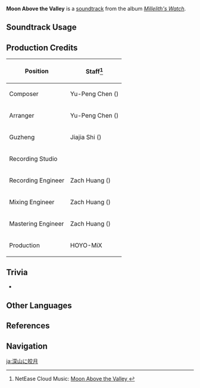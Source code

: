 {{Soundtrack Infobox
|image          = Millelith's Watch.png
|album          = Millelith's Watch
|disc           = 1
|number         = 12
|featured       =
|featured2      =
|featured3      =
|featured_disc  =
|featured_disc2 =
|featured_disc3 =
|youtube_id     = 2oBCLLIpQWw
|spotify_id     = 0evvJfPMagR2Jns310cgvw
|previous       = The Faint Distant Mountains
|next           = Wandering Clouds (Soundtrack)
}}
'''Moon Above the Valley''' is a [[soundtrack]] from the album ''[[Millelith's Watch]]''.

==Soundtrack Usage==
{{Soundtrack Usage
|quest    = 
|location = Lumberpick Valley//night
|domain   = 
}}

==Production Credits==
{| class="wikitable"
! Position
! Staff<ref>NetEase Cloud Music: [https://music.163.com/#/song?id=1956541074 Moon Above the Valley {{zh|空山霄月}}]</ref>
|-
! Composer
| Yu-Peng Chen ({{zh|陈致逸}})
|-
! Arranger
| Yu-Peng Chen ({{zh|陈致逸}})
|-
! Guzheng
| Jiajia Shi ({{zh|施佳加}})
|-
! Recording Studio
| {{Not a Typo|52Hz Studio}}
|-
! Recording Engineer
| Zach Huang ({{zh|黄巍}})
|-
! Mixing Engineer
| Zach Huang ({{zh|黄巍}})
|-
! Mastering Engineer
| Zach Huang ({{zh|黄巍}})
|-
! Production
| HOYO-MiX
|}
<!--
==Gallery==
<gallery>
</gallery>
-->

==Trivia==
* {{Transclude|The Faint Distant Mountains|LumberpickTheme|section=1}}

==Other Languages==
{{Other Languages
|en      = Moon Above the Valley
|zhs     = 空山霄月
|zhs_rm  = Kōng Shān Xiāo Yuè
|zhs_tl  =
|ja      = 深山に皎月
|ja_rm   = Miyama ni Kougetsu{{Assumed}}
|ja_tl   = Bright Moon Deep in the Mountains
}}

==References==
{{Reflist}}

==Navigation==
{{Soundtrack Navbox|Millelith's Watch}}

[[ja:深山に皎月]]